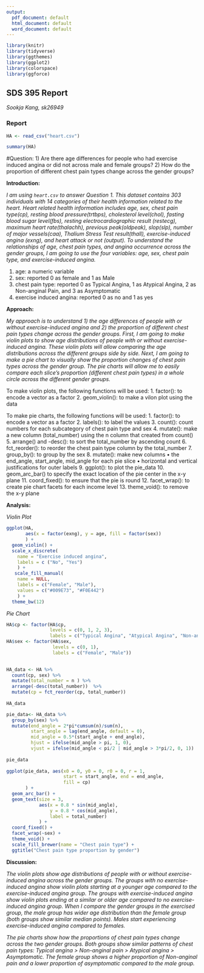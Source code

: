 ```yaml
---
output:
  pdf_document: default
  html_document: default
  word_document: default
---
```

```r
library(knitr)
library(tidyverse)
library(ggthemes)
library(ggplot2)
library(colorspace)
library(ggforce)
```

## SDS 395 Report
*Sookja Kang, sk26949*

### Report

```r
HA <- read_csv("heart.csv")
```

```r
summary(HA)
```

#Question: 1) Are there age differences for people who had exercise induced angina or did not across male and female groups? 2) How do the proportion of different chest pain types change across the gender groups?

**Introduction:**

*I am using `heart.csv` to answer Question 1. This dataset contains 303 individuals with 14 categories of their health information related to the heart. Heart related health information includes age, sex, chest pain type(cp), resting blood pressure(trtbps), cholesterol level(chol), fasting blood sugar level(fbs), resting electrocardiographic result (restecg), maximum heart rate(thalachh), previous peak(oldpeak), slop(slp), number of major vessels(caa), Thalium Stress Test result(thall), exercise-induced angina (exng), and heart attack or not (output). To understand the relationships of age, chest pain types, and angina occurrence across the gender groups, I am going to use the four variables: age, sex, chest pain type, and exercise-induced angina.*

1. age: a numeric variable
2. sex: reported 0 as female and 1 as Male
3. chest pain type: reported 0 as Typical Angina, 1 as Atypical Angina, 2 as Non-anginal Pain, and 3 as Asymptomatic
4. exercise induced angina: reported 0 as no and 1 as yes

**Approach:** 

*My approach is to understand 1) the age differences of people with or without exercise-induced angina and 2) the proportion of different chest pain types change across the gender groups. First, I am going to make violin plots to show age distributions of people with or without exercise-induced angina. These violin plots will allow comparing the age distributions across the different groups side by side. Next, I am going to make a pie chart to visually show the proportion changes of chest pain types across the gender group. The pie charts will allow me to easily compare each slice’s proportion (different chest pain types) in a whole circle across the different gender groups.*

To make violin plots, the following functions will be used:
1. factor(): to encode a vector as a factor
2. geom_violin(): to make a vilon plot using the data

To make pie charts, the following functions will be used:
1. factor(): to encode a vector as a factor
2. labels(): to label the values
3. count(): count numbers for each subcategory of chest pain type and sex
4. mutate(): make a new column (total_number) using the n column that created from count() 
5. arrange() and -desc(): to sort the total_number by ascending count
6. fct_reorder(): to reorder the chest pain type column by the total_number
7. group_by(): to group by the sex
8. mutate(): make new columns
• the end_angle, start_angle, mid_angle for each pie slice
• horizontal and vertical justifications for outer labels
9. ggplot(): to plot the pie_data
10. geom_arc_bar() to specify the exact location of the pie center in the x-y plane 
11. coord_fixed(): to ensure that the pie is round
12. facet_wrap(): to create pie chart facets for each income level
13. theme_void(): to remove the x-y plane

**Analysis:**

*Violin Plot* 
```r
ggplot(HA, 
       aes(x = factor(exng), y = age, fill = factor(sex))
       ) +
  geom_violin() +
  scale_x_discrete(
    name = "Exercise induced angina", 
    labels = c ("No", "Yes")
    ) +
   scale_fill_manual(
    name = NULL, 
    labels = c("Female", "Male"), 
    values = c("#009E73", "#F0E442")
    ) +
  theme_bw(12)
```

*Pie Chart* 

```r
HA$cp <- factor(HA$cp, 
                levels = c(0, 1, 2, 3), 
                labels = c("Typical Angina", "Atypical Angina", "Non-anginal Pain", "Asymptomatic"))
HA$sex <- factor(HA$sex,
                 levels = c(0, 1), 
                 labels = c("Female", "Male"))
  

HA_data <- HA %>%
  count(cp, sex) %>%
  mutate(total_number = n ) %>%
  arrange(-desc(total_number))  %>%
  mutate(cp = fct_reorder(cp, total_number)) 
  
HA_data

pie_data<- HA_data %>%
  group_by(sex) %>%
  mutate(end_angle = 2*pi*cumsum(n)/sum(n), 
         start_angle = lag(end_angle, default = 0), 
         mid_angle = 0.5*(start_angle + end_angle),
         hjust = ifelse(mid_angle > pi, 1, 0),
         vjust = ifelse(mid_angle < pi/2 | mid_angle > 3*pi/2, 0, 1))
  
pie_data
  
ggplot(pie_data, aes(x0 = 0, y0 = 0, r0 = 0, r = 1, 
                     start = start_angle, end = end_angle,
                     fill = cp)
       ) +
  geom_arc_bar() + 
  geom_text(size = 3, 
            aes(x = 0.8 * sin(mid_angle),
                y = 0.8 * cos(mid_angle),
                label = total_number)
            ) +
  coord_fixed() + 
  facet_wrap(~sex) +
  theme_void() +
  scale_fill_brewer(name = "Chest pain type") + 
  ggtitle("Chest pain type proportion by gender") 
```

**Discussion:** 

*The violin plots show age distributions of people with or without exercise-induced angina across the gender groups.  The groups with no exercise-induced angina show violin plots starting at a younger age compared to the exercise-induced angina group. The groups with exercise-induced angina show violin plots ending at a similar or older age compared to no exercise-induced angina group. When I compare the gender groups in the exercised group, the male group has wider age distribution than the female group (both groups show similar median points). Males start experiencing exercise-induced angina compared to females.*

*The pie charts show how the proportions of chest pain types change across the two gender groups. Both groups show similar patterns of chest pain types: Typical angina > Non-anginal pain > Atypical angina > Asymptomatic. The female group shows a higher proportion of Non-anginal pain and a lower proportion of asymptomatic compared to the male group.*




